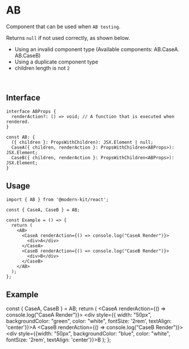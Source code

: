 
# AB
Component that can be used when `AB testing`.

Returns `null` if not used correctly, as shown below.

- Using an invalid component type (Available components: AB.CaseA. AB.CaseB)
- Using a duplicate component type
- children length is not `2`

<br />

## Interface
```tsx
interface ABProps {
  renderAction?: () => void; // A function that is executed when rendered.
}

const AB: {
  ({ children }: PropsWithChildren): JSX.Element | null;
  CaseA({ children, renderAction }: PropsWithChildren<ABProps>): JSX.Element;
  CaseB({ children, renderAction }: PropsWithChildren<ABProps>): JSX.Element;
}
```

## Usage

```tsx
import { AB } from '@modern-kit/react';

const { CaseA, CaseB } = AB;

const Example = () => {
  return (
    <AB>
      <CaseA renderAction={() => console.log("CaseA Render")}>
        <div>A</div>
      </CaseA>
      <CaseB renderAction={() => console.log("CaseB Render")}>
        <div>B</div>
      </CaseB>
    </AB>
  );
}; 
```

## Example

  const { CaseA, CaseB } = AB;
  return (
    <AB>
      <CaseA renderAction={() => console.log("CaseA Render")}>
        <div style={{ width: "50px", backgroundColor: "green", color: "white", fontSize: '2rem', textAlign: 'center'}}>A</div>
      </CaseA>
      <CaseB renderAction={() => console.log("CaseB Render")}>
        <div style={{width: "50px", backgroundColor: "blue", color: "white", fontSize: '2rem', textAlign: 'center'}}>B</div>
      </CaseB>
    </AB>
  );
};

<Example />